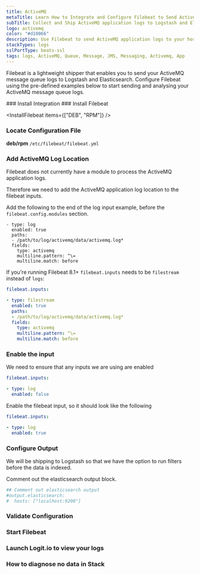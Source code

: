 ```yaml
---
title: ActiveMQ
metaTitle: Learn How to Integrate and Configure Filebeat to Send ActiveMQ Logs
subTitle: Collect and Ship ActiveMQ application logs to Logstash and Elasticsearch
logo: activemq
color: "#d10066"
description: Use Filebeat to send ActiveMQ application logs to your hosted ELK stacks. Get started using our Filebeat ActiveMQ example configurations.
stackTypes: logs
sslPortType: beats-ssl
tags: logs, ActiveMQ, Queue, Message, JMS, Messaging, Activemq, App
---
```


Filebeat is a lightweight shipper that enables you to send your ActiveMQ message queue logs to Logstash and Elasticsearch. 
Configure Filebeat using the pre-defined examples below to start sending and analysing your ActiveMQ message queue logs.

<Steps>
  ### Install Integration
  <InstallIntegration/>
  ### Install Filebeat

  <InstallFilebeat items={["DEB", "RPM"]} />

  ### Locate Configuration File

  __deb/rpm__ `/etc/filebeat/filebeat.yml`

  ### Add ActiveMQ Log Location

  Filebeat does not currently have a module to process the ActiveMQ application logs.
          
  Therefore we need to add the ActiveMQ application log location to the filebeat inputs. 
  
  Add the following to the end of the log input example, before the `filebeat.config.modules` section.

  ```YML copy
  - type: log
    enabled: true
    paths:
    - /path/to/log/activemq/data/activemq.log*
    fields:
      type: activemq
      multiline.pattern: ^\=
      multiline.match: before
  ```
  
  If you're running Filebeat 8.1+ `filebeat.inputs` needs to be `filestream` instead of `logs`:

  ```yml copy
  filebeat.inputs:

  - type: filestream
    enabled: true
    paths:
    - /path/to/log/activemq/data/activemq.log*
    fields:
      type: activemq
      multiline.pattern: ^\=
      multiline.match: before
  ```

  ### Enable the input

  We need to ensure that any inputs we are using are enabled

  ```yml copy
  filebeat.inputs:

  - type: log
    enabled: false
  ```     

  Enable the filebeat input, so it should look like the following

  ```yml copy
  filebeat.inputs:

  - type: log
    enabled: true
  ```

  ### Configure Output

  We will be shipping to Logstash so that we have the option to run filters before the data is indexed.
          
  Comment out the elasticsearch output block.

  ```yml copy
  ## Comment out elasticsearch output
  #output.elasticsearch:
  #  hosts: ["localhost:9200"]
  ```
  <ConfigureOutput />

  ### Validate Configuration

  <ValidateBeat beatname="filebeat" />
  
  ### Start Filebeat

  <StartFilebeat />

  ### Launch Logit.io to view your logs

  <LaunchStack utmMedium="logs" utmCampaign="activemq" source="activemq" />

  ### How to diagnose no data in Stack

  <DiagnoseNoData />
  
</Steps>